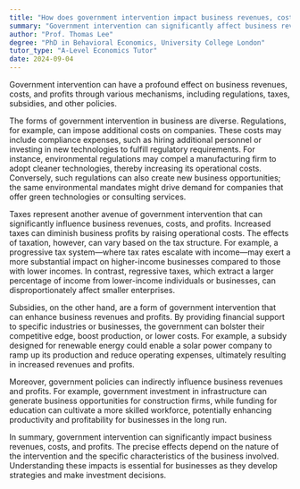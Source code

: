 ```yaml
---
title: "How does government intervention impact business revenues, costs, and profits?"
summary: "Government intervention can significantly affect business revenues, costs, and profits through regulations, taxes, subsidies, and other policies."
author: "Prof. Thomas Lee"
degree: "PhD in Behavioral Economics, University College London"
tutor_type: "A-Level Economics Tutor"
date: 2024-09-04
---
```


Government intervention can have a profound effect on business revenues, costs, and profits through various mechanisms, including regulations, taxes, subsidies, and other policies.

The forms of government intervention in business are diverse. Regulations, for example, can impose additional costs on companies. These costs may include compliance expenses, such as hiring additional personnel or investing in new technologies to fulfill regulatory requirements. For instance, environmental regulations may compel a manufacturing firm to adopt cleaner technologies, thereby increasing its operational costs. Conversely, such regulations can also create new business opportunities; the same environmental mandates might drive demand for companies that offer green technologies or consulting services.

Taxes represent another avenue of government intervention that can significantly influence business revenues, costs, and profits. Increased taxes can diminish business profits by raising operational costs. The effects of taxation, however, can vary based on the tax structure. For example, a progressive tax system—where tax rates escalate with income—may exert a more substantial impact on higher-income businesses compared to those with lower incomes. In contrast, regressive taxes, which extract a larger percentage of income from lower-income individuals or businesses, can disproportionately affect smaller enterprises.

Subsidies, on the other hand, are a form of government intervention that can enhance business revenues and profits. By providing financial support to specific industries or businesses, the government can bolster their competitive edge, boost production, or lower costs. For example, a subsidy designed for renewable energy could enable a solar power company to ramp up its production and reduce operating expenses, ultimately resulting in increased revenues and profits.

Moreover, government policies can indirectly influence business revenues and profits. For example, government investment in infrastructure can generate business opportunities for construction firms, while funding for education can cultivate a more skilled workforce, potentially enhancing productivity and profitability for businesses in the long run.

In summary, government intervention can significantly impact business revenues, costs, and profits. The precise effects depend on the nature of the intervention and the specific characteristics of the business involved. Understanding these impacts is essential for businesses as they develop strategies and make investment decisions.
    